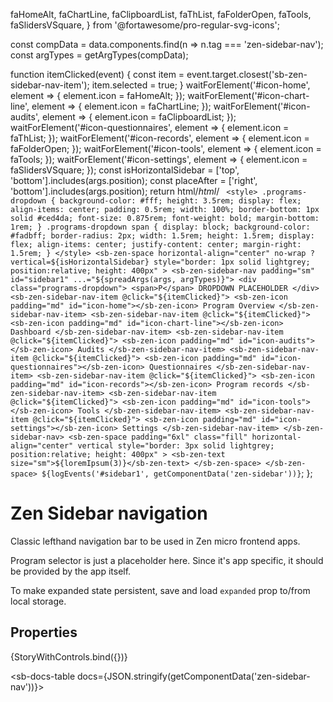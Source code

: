   faHomeAlt,
  faChartLine,
  faClipboardList,
  faThList,
  faFolderOpen,
  faTools,
  faSlidersVSquare,
} from '@fortawesome/pro-regular-svg-icons';

const compData = data.components.find(n => n.tag === 'zen-sidebar-nav');
const argTypes = getArgTypes(compData);

<Meta title="Navigation/Sidebar navigation/Sidebar navigation" component="zen-sidebar-nav" argTypes={argTypes} />

  function itemClicked(event) {
    const item = event.target.closest('sb-zen-sidebar-nav-item');
    item.selected = true;
  }
  waitForElement('#icon-home', element => {
    element.icon = faHomeAlt;
  });
  waitForElement('#icon-chart-line', element => {
    element.icon = faChartLine;
  });
  waitForElement('#icon-audits', element => {
    element.icon = faClipboardList;
  });
  waitForElement('#icon-questionnaires', element => {
    element.icon = faThList;
  });
  waitForElement('#icon-records', element => {
    element.icon = faFolderOpen;
  });
  waitForElement('#icon-tools', element => {
    element.icon = faTools;
  });
  waitForElement('#icon-settings', element => {
    element.icon = faSlidersVSquare;
  });
  const isHorizontalSidebar = ['top', 'bottom'].includes(args.position);
  const placeAfter = ['right', 'bottom'].includes(args.position);
  return html/*html*/ ` <style>
      .programs-dropdown {
        background-color: #fff;
        height: 3.5rem;
        display: flex;
        align-items: center;
        padding: 0.5rem;
        width: 100%;
        border-bottom: 1px solid #ced4da;
        font-size: 0.875rem;
        font-weight: bold;
        margin-bottom: 1rem;
      }
      .programs-dropdown span {
        display: block;
        background-color: #fadbff;
        border-radius: 2px;
        width: 1.5rem;
        height: 1.5rem;
        display: flex;
        align-items: center;
        justify-content: center;
        margin-right: 1.5rem;
      }
    </style>
    <sb-zen-space
      horizontal-align="center"
      no-wrap
      ?vertical=${isHorizontalSidebar}
      style="border: 1px solid lightgrey; position:relative; height: 400px"
    >
      <sb-zen-sidebar-nav padding="sm" id="sidebar1" ...="${spreadArgs(args, argTypes)}">
        <div class="programs-dropdown">
          <span>P</span>
          DROPDOWN PLACEHOLDER
        </div>
        <sb-zen-sidebar-nav-item @click="${itemClicked}">
          <sb-zen-icon padding="md" id="icon-home"></sb-zen-icon>
          Program Overview
        </sb-zen-sidebar-nav-item>
        <sb-zen-sidebar-nav-item @click="${itemClicked}">
          <sb-zen-icon padding="md" id="icon-chart-line"></sb-zen-icon>
          Dashboard
        </sb-zen-sidebar-nav-item>
        <sb-zen-sidebar-nav-item @click="${itemClicked}">
          <sb-zen-icon padding="md" id="icon-audits"></sb-zen-icon>
          Audits
        </sb-zen-sidebar-nav-item>
        <sb-zen-sidebar-nav-item @click="${itemClicked}">
          <sb-zen-icon padding="md" id="icon-questionnaires"></sb-zen-icon>
          Questionnaires
        </sb-zen-sidebar-nav-item>
        <sb-zen-sidebar-nav-item @click="${itemClicked}">
          <sb-zen-icon padding="md" id="icon-records"></sb-zen-icon>
          Program records
        </sb-zen-sidebar-nav-item>
        <sb-zen-sidebar-nav-item @click="${itemClicked}">
          <sb-zen-icon padding="md" id="icon-tools"></sb-zen-icon>
          Tools
        </sb-zen-sidebar-nav-item>
        <sb-zen-sidebar-nav-item @click="${itemClicked}">
          <sb-zen-icon padding="md" id="icon-settings"></sb-zen-icon>
          Settings
        </sb-zen-sidebar-nav-item>
      </sb-zen-sidebar-nav>
      <sb-zen-space
        padding="6xl"
        class="fill"
        horizontal-align="center"
        vertical
        style="border: 3px solid lightgrey; position:relative; height: 400px"
      >
        <sb-zen-text size="sm">${loremIpsum(3)}</sb-zen-text>
      </sb-zen-space>
    </sb-zen-space>
    ${logEvents('#sidebar1', getComponentData('zen-sidebar'))}`;
};

# Zen Sidebar navigation

Classic lefthand navigation bar to be used in Zen micro frontend apps.

Program selector is just a placeholder here. Since it's app specific,
it should be provided by the app itself.

To make expanded state persistent, save and load `expanded` prop to/from
local storage.

## Properties

<Canvas>
  <Story
    name="default"
    args={{
      ...getDefaultArgs(argTypes),
    }}
  >
    {StoryWithControls.bind({})}
  </Story>
</Canvas>

<ArgsTable story="default" />

<sb-docs-table docs={JSON.stringify(getComponentData('zen-sidebar-nav'))}></sb-docs-table>
